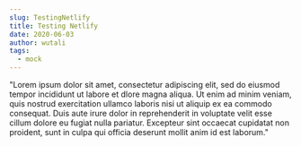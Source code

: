 ```yaml
---
slug: TestingNetlify
title: Testing Netlify
date: 2020-06-03
author: wutali
tags:
  - mock
---
```

"Lorem ipsum dolor sit amet, consectetur adipiscing elit, sed do eiusmod tempor incididunt ut labore et dlore magna aliqua. Ut enim ad minim veniam, quis nostrud exercitation ullamco laboris nisi ut aliquip ex ea commodo consequat. Duis aute irure dolor in reprehenderit in voluptate velit esse cillum dolore eu fugiat nulla pariatur. Excepteur sint occaecat cupidatat non proident, sunt in culpa qui officia deserunt mollit anim id est laborum."